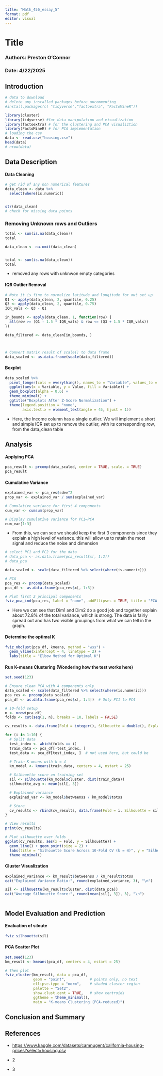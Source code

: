 ```yaml
---
title: "Math_456_essay_5"
format: pdf
editor: visual
---
```


# Title

### Authors: Preston O'Connor

### Date: 4/22/2025

## Introduction

```r
# data to download
# delete any installed packages before uncommenting
#install.packages(c( "tidyverse","factoextra", "FactoMineR"))

library(cluster)
library(tidyverse) #for data manipulation and visualization
library(factoextra) # for the clustering and PCA visualiztion
library(FactoMineR) # for PCA implementation
# loading the csv
data <- read.csv("housing.csv")
head(data)
# nrow(data)
```

## Data Description

#### Data Cleaning

```r
# get rid of any non numerical features
data_clean <- data %>%
  select(where(is.numeric))


str(data_clean)
# check for missing data points

```

### Removing Unknown rows and Outliers

```r
total <- sum(is.na(data_clean))
total

data_clean <- na.omit(data_clean)


total <- sum(is.na(data_clean))
total
```

-   removed any rows with unknwon empty categories

#### IQR Outlier Removal

```r
# Note it is fine to normalize latitude and longitude for out set up
Q1 <- apply(data_clean, 2, quantile, 0.25)
Q3 <- apply(data_clean, 2, quantile, 0.75)
IQR_vals <- Q3 - Q1

in_bounds <- apply(data_clean, 1, function(row) {
  all(row >= (Q1 - 1.5 * IQR_vals) & row <= (Q3 + 1.5 * IQR_vals))
})

data_filtered <- data_clean[in_bounds, ]



# Convert matrix result of scale() to data frame
data_scaled <- as.data.frame(scale(data_filtered))
```

#### Boxplot

```r
data_scaled %>%
  pivot_longer(cols = everything(), names_to = "Variable", values_to = "Value") %>%
  ggplot(aes(x = Variable, y = Value, fill = Variable)) +
  geom_boxplot(alpha = 0.6) +
  theme_minimal() +
  ggtitle("Boxplots After Z-Score Normalization") +
  theme(legend.position = "none",
        axis.text.x = element_text(angle = 45, hjust = 1))
```

-   Here, the Income column has a single outlier. We will implement a short and simple IQR set up to remove the outlier, with its corresponding row, from the data_clean table

## Analysis

#### Applying PCA

```r
pca_result <- prcomp(data_scaled, center = TRUE, scale. = TRUE)
pca_result
```

#### Cumulative Variance

```r
explained_var <- pca_res$sdev^2
prop_var <- explained_var / sum(explained_var)

# Cumulative variance for first 4 components
cum_var <- cumsum(prop_var)

# Display cumulative variance for PC1–PC4
cum_var[1:3]
```

-   From this, we can see we should keep the first 3 components since they explain a high level of variance. this will allow us to retain the most signal and reduce the noise and dimension

```r
# select PC1 and PC2 for the data 
# data_pca <- as.data.frame(pca_result$x[, 1:2])
# data_pca

data_scaled <- scale(data_filtered %>% select(where(is.numeric)))

# PCA
pca_res <- prcomp(data_scaled)
pca_df <- as.data.frame(pca_res$x[, 1:3]) 

# Plot first 2 principal components
fviz_pca_ind(pca_res, label = "none", addEllipses = TRUE, title = "PCA of Customer Data")
```

-   Here we can see that Dim1 and Dim2 do a good job and together explain about 72.8% of the total variance, which is strong. The data is fairly spread out and has two visible groupings from what we can tell in the graph.

#### Determine the optimal K

```r

fviz_nbclust(pca_df, kmeans, method = "wss") +
  geom_vline(xintercept = 4, linetype = 2) +
  labs(title = "Elbow Method for Optimal K")
```

#### Run K-means Clustering (Wondering how the test works here)

```r
set.seed(123)

# Ensure clean PCA with 4 components only
data_scaled <- scale(data_filtered %>% select(where(is.numeric)))
pca_res <- prcomp(data_scaled)
pca_df <- as.data.frame(pca_res$x[, 1:4])  # Only PC1 to PC4

# 10-fold setup
n <- nrow(pca_df)
folds <- cut(seq(1, n), breaks = 10, labels = FALSE)

cv_results <- data.frame(Fold = integer(), Silhouette = double(), ExplainedVar = double())

for (i in 1:10) {
  # Split data
  test_index <- which(folds == i)
  train_data <- pca_df[-test_index, ]
  test_data <- pca_df[test_index, ]  # not used here, but could be

  # Train K-means with k = 4
  km_model <- kmeans(train_data, centers = 4, nstart = 25)

  # Silhouette score on training set
  sil <- silhouette(km_model$cluster, dist(train_data))
  silhouette_avg <- mean(sil[, 3])

  # Explained variance
  explained_var <- km_model$betweenss / km_model$totss

  # Store
  cv_results <- rbind(cv_results, data.frame(Fold = i, Silhouette = silhouette_avg, ExplainedVar = explained_var))
}

# View results
print(cv_results)

# Plot silhouette over folds
ggplot(cv_results, aes(x = Fold, y = Silhouette)) +
  geom_line() + geom_point(size = 2) +
  labs(title = "Silhouette Score Across 10-Fold CV (k = 4)", y = "Silhouette Score", x = "Fold") +
  theme_minimal()
```

#### Cluster Visualization

```r
explained_variance <- km_result$betweenss / km_result$totss
cat("Explained Variance Ratio:", round(explained_variance, 3), "\n")

sil <- silhouette(km_result$cluster, dist(data_pca))
cat("Average Silhouette Score:", round(mean(sil[, 3]), 3), "\n")



```

## Model Evaluation and Prediction

#### Evaluation of siloute

```r
fviz_silhouette(sil)
```

#### PCA Scatter Plot

```r
set.seed(123)
km_result <- kmeans(pca_df, centers = 4, nstart = 25)

# Then plot
fviz_cluster(km_result, data = pca_df,
             geom = "point",           # points only, no text
             ellipse.type = "norm",    # shaded cluster region
             palette = "Set2",
             show.clust.cent = TRUE,   # show centroids
             ggtheme = theme_minimal(),
             main = "K-means Clustering (PCA-reduced)")
```

## Conclusion and Summary

## References

-   <https://www.kaggle.com/datasets/camnugent/california-housing-prices?select=housing.csv>

-   2

-   3
